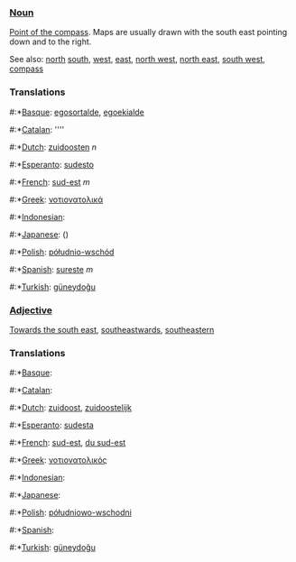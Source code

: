 ===[[Noun]]===

[[Point of the compass]]. Maps are usually drawn with the south east pointing down and to the right.

See also: [[north]] [[south]], [[west]], [[east]], [[north west]], [[north east]], [[south west]], [[compass]]

===Translations===
#:*[[Basque]]: [[egosortalde]], [[egoekialde]]
#:*[[Catalan]]: [[]] ''''
#:*[[Dutch]]: [[zuidoosten]] ''n''
#:*[[Esperanto]]: [[sudesto]]
#:*[[French]]: [[sud-est]] ''m''
#:*[[Greek]]: [[νοτιονατολικά]]
#:*[[Indonesian]]: [[]]
#:*[[Japanese]]: [[]] ()
#:*[[Polish]]: [[półudnio-wschód]]
#:*[[Spanish]]: [[sureste]] ''m''
#:*[[Turkish]]: [[güneydoğu]]

===[[Adjective]]===

[[Towards the south east]], [[southeastwards]], [[southeastern]]

===Translations===
#:*[[Basque]]: [[]]
#:*[[Catalan]]: [[]]
#:*[[Dutch]]: [[zuidoost]], [[zuidoostelijk]]
#:*[[Esperanto]]: [[sudesta]]
#:*[[French]]: [[sud-est]], [[du sud-est]]
#:*[[Greek]]: [[νοτιονατολικός]]
#:*[[Indonesian]]: [[]]
#:*[[Japanese]]: [[]]
#:*[[Polish]]: [[półudniowo-wschodni]]
#:*[[Spanish]]: [[]]
#:*[[Turkish]]: [[güneydoğu]]